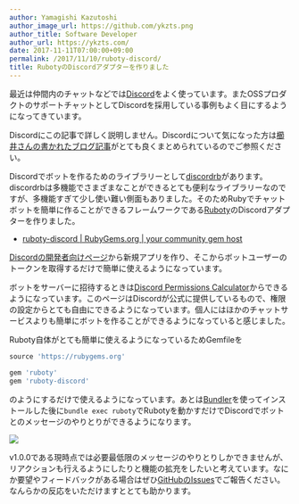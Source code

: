```yaml
---
author: Yamagishi Kazutoshi
author_image_url: https://github.com/ykzts.png
author_title: Software Developer
author_url: https://ykzts.com/
date: 2017-11-11T07:00:00+09:00
permalink: /2017/11/10/ruboty-discord/
title: RubotyのDiscordアダプターを作りました
---
```


最近は仲間内のチャットなどでは[Discord](https://discordapp.com/)をよく使っています。またOSSプロダクトのサポートチャットとしてDiscordを採用している事例もよく目にするようになってきています。

Discordにこの記事で詳しく説明しません。Discordについて気になった方は[櫛井さんの書かれたブログ記事](http://blog.kushii.net/archives/2065824.html)がとても良くまとめられているのでご参照ください。

Discordでボットを作るためのライブラリーとして[discordrb](https://github.com/meew0/discordrb)があります。discordrbは多機能でさまざまなことができるとても便利なライブラリーなのですが、多機能すぎて少し使い難い側面もありました。そのためRubyでチャットボットを簡単に作ることができるフレームワークである[Ruboty](https://github.com/r7kamura/ruboty)のDiscordアダプターを作りました。

<!--truncate-->

- [ruboty-discord | RubyGems.org | your community gem host](https://rubygems.org/gems/ruboty-discord)

[Discordの開発者向けページ](https://discordapp.com/developers/applications/me)から新規アプリを作り、そこからボットユーザーのトークンを取得するだけで簡単に使えるようになっています。

ボットをサーバーに招待するときは[Discord Permissions Calculator](https://discordapi.com/permissions.html#0)からできるようになっています。このページはDiscordが公式に提供しているもので、権限の設定からとても自由にできるようになっています。個人にはほかのチャットサービスよりも簡単にボットを作ることができるようになっていると感じました。

Ruboty自体がとても簡単に使えるようになっているためGemfileを

```ruby
source 'https://rubygems.org'

gem 'ruboty'
gem 'ruboty-discord'
```

のようにするだけで使えるようになっています。あとは[Bundler](https://bundler.io/)を使ってインストールした後に`bundle exec ruboty`でRubotyを動かすだけでDiscordでボットとのメッセージのやりとりができるようになります。

![](./assets/discord-screenshot-ping-pong.png)

v1.0.0である現時点では必要最低限のメッセージのやりとりしかできませんが、リアクションも行えるようにしたりと機能の拡充をしたいと考えています。なにか要望やフィードバックがある場合はぜひ[GitHubのIssues](https://github.com/ykzts/ruboty-discord/issues)でご報告ください。なんらかの反応をいただけますととても助かります。
